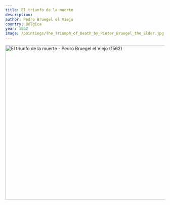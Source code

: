 ```yaml
---
title: El triunfo de la muerte
description:
author: Pedro Bruegel el Viejo
country: Bélgica
year: 1562
image: /paintings/The_Triumph_of_Death_by_Pieter_Bruegel_the_Elder.jpg
---
```


<Image className="w-full" width="1080" height="489" src="/paintings/The_Triumph_of_Death_by_Pieter_Bruegel_the_Elder.jpg"
       alt="El triunfo de la muerte - Pedro Bruegel el Viejo (1562)"
       caption="El triunfo de la muerte - Pedro Bruegel el Viejo (1562)"/>
